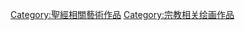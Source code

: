 {{Commonscat|Paintings of the Bible}}

[[Category:聖經相關藝術作品|Category:聖經相關藝術作品]]
[[Category:宗教相关绘画作品|Category:宗教相关绘画作品]]